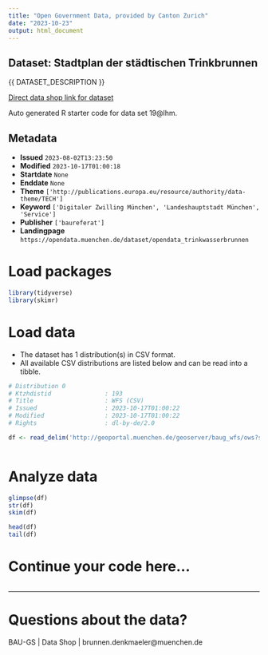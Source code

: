 ```yaml
---
title: "Open Government Data, provided by Canton Zurich"
date: "2023-10-23"
output: html_document
---
```


## Dataset: Stadtplan der städtischen Trinkbrunnen

{{ DATASET_DESCRIPTION }}

[Direct data shop link for dataset](https://www.zh.ch/de/politik-staat/opendata.html#/datasets/opendata_trinkwasserbrunnen)

Auto generated R starter code for data set 19@lhm.

## Metadata

- **Issued** `2023-08-02T13:23:50`
- **Modified** `2023-10-17T01:00:18`
- **Startdate** `None`
- **Enddate** `None`
- **Theme** `['http://publications.europa.eu/resource/authority/data-theme/TECH']`
- **Keyword** `['Digitaler Zwilling München', 'Landeshauptstadt München', 'Service']`
- **Publisher** `['baureferat']`
- **Landingpage** `https://opendata.muenchen.de/dataset/opendata_trinkwasserbrunnen`


# Load packages

```r

library(tidyverse)
library(skimr)

```

# Load data

-   The dataset has 1 distribution(s) in CSV format.
-   All available CSV distributions are listed below and can be read into a tibble.

```r

# Distribution 0
# Ktzhdistid               : 193
# Title                    : WFS (CSV)
# Issued                   : 2023-10-17T01:00:22
# Modified                 : 2023-10-17T01:00:22
# Rights                   : dl-by-de/2.0

df <- read_delim('http://geoportal.muenchen.de/geoserver/baug_wfs/ows?service=WFS&amp;version=1.0.0&amp;request=GetFeature&amp;typeName=baug_wfs:opendata_trinkwasserbrunnen&amp;outputFormat=csv')



```

# Analyze data

```r

glimpse(df)
str(df)
skim(df)

head(df)
tail(df)

```

# Continue your code here...

```r

```

------------------------------------------------------------------------

# Questions about the data?

BAU-GS | Data Shop | brunnen.denkmaeler@muenchen.de
